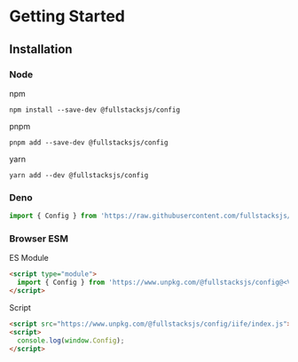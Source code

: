 # Getting Started

## Installation

### Node

npm

```shell copy
npm install --save-dev @fullstacksjs/config
```

pnpm

```shell copy
pnpm add --save-dev @fullstacksjs/config
```

yarn

```shell copy
yarn add --dev @fullstacksjs/config
```

### Deno

```typescript copy
import { Config } from 'https://raw.githubusercontent.com/fullstacksjs/config/main/mod.ts';
```

### Browser ESM

ES Module

```html copy
<script type="module">
  import { Config } from 'https://www.unpkg.com/@fullstacksjs/config@<VERSION>/lib/esm/index.js';
</script>
```

Script

```html copy
<script src="https://www.unpkg.com/@fullstacksjs/config/iife/index.js"></script>
<script>
  console.log(window.Config);
</script>
```
